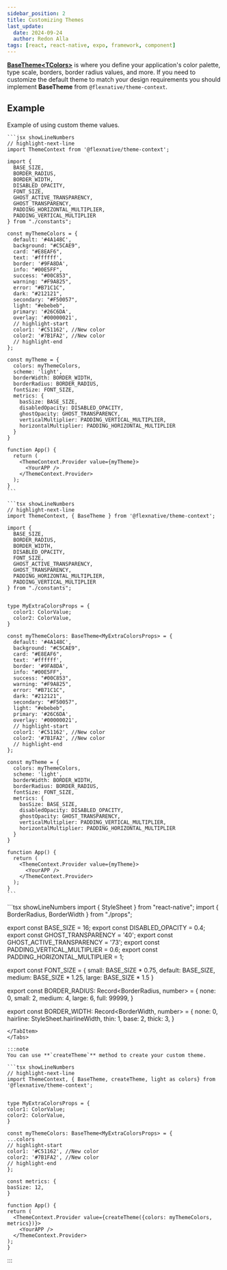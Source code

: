 ```yaml
---
sidebar_position: 2
title: Customizing Themes
last_update:
  date: 2024-09-24
  author: Redon Alla
tags: [react, react-native, expo, framework, component]
---
```




**[BaseTheme\<TColors\>](./default-theme#basethemetcolors)** 
is where you define your application's color palette, type scale, borders, border radius values, and more.
If you need to customize the default theme to match your design requirements you should implement **BaseTheme** from `@flexnative/theme-context`.


## Example

Example of using custom theme values.

<Tabs>
  <TabItem value="javascript" label="Javascript" default>

    ```jsx showLineNumbers
    // highlight-next-line
    import ThemeContext from '@flexnative/theme-context';

    import {
      BASE_SIZE,
      BORDER_RADIUS,
      BORDER_WIDTH,
      DISABLED_OPACITY,
      FONT_SIZE,
      GHOST_ACTIVE_TRANSPARENCY,
      GHOST_TRANSPARENCY,
      PADDING_HORIZONTAL_MULTIPLIER,
      PADDING_VERTICAL_MULTIPLIER
    } from "./constants";

    const myThemeColors = {
      default: '#4A148C',
      background: "#C5CAE9",
      card: "#E8EAF6",
      text: '#ffffff',
      border: '#9FA8DA',
      info: "#00E5FF",
      success: "#00C853",
      warning: "#F9A825",
      error: "#B71C1C",
      dark: "#212121",
      secondary: "#F50057",
      light: "#ebebeb",
      primary: '#26C6DA',
      overlay: '#00000021',
      // highlight-start
      color1: '#C51162', //New color
      color2: '#7B1FA2', //New color
      // highlight-end
    };

    const myTheme = {
      colors: myThemeColors,
      scheme: 'light',
      borderWidth: BORDER_WIDTH,
      borderRadius: BORDER_RADIUS,
      fontSize: FONT_SIZE,
      metrics: {
        basSize: BASE_SIZE,
        disabledOpacity: DISABLED_OPACITY,
        ghostOpacity: GHOST_TRANSPARENCY,
        verticalMultiplier: PADDING_VERTICAL_MULTIPLIER,
        horizontalMultiplier: PADDING_HORIZONTAL_MULTIPLIER
      }
    }

    function App() {
      return (
        <ThemeContext.Provider value={myTheme}>
          <YourAPP />
        </ThemeContext.Provider>
      );
    }
    ```
  </TabItem>
  <TabItem value="typescript" label="Typescript">

    ```tsx showLineNumbers
    // highlight-next-line
    import ThemeContext, { BaseTheme } from '@flexnative/theme-context';

    import {
      BASE_SIZE,
      BORDER_RADIUS,
      BORDER_WIDTH,
      DISABLED_OPACITY,
      FONT_SIZE,
      GHOST_ACTIVE_TRANSPARENCY,
      GHOST_TRANSPARENCY,
      PADDING_HORIZONTAL_MULTIPLIER,
      PADDING_VERTICAL_MULTIPLIER
    } from "./constants";

    
    type MyExtraColorsProps = {
      color1: ColorValue;
      color2: ColorValue,
    }

    const myThemeColors: BaseTheme<MyExtraColorsProps> = {
      default: '#4A148C',
      background: "#C5CAE9",
      card: "#E8EAF6",
      text: '#ffffff',
      border: '#9FA8DA',
      info: "#00E5FF",
      success: "#00C853",
      warning: "#F9A825",
      error: "#B71C1C",
      dark: "#212121",
      secondary: "#F50057",
      light: "#ebebeb",
      primary: '#26C6DA',
      overlay: '#00000021',
      // highlight-start
      color1: '#C51162', //New color
      color2: '#7B1FA2', //New color
      // highlight-end
    };

    const myTheme = {
      colors: myThemeColors,
      scheme: 'light',
      borderWidth: BORDER_WIDTH,
      borderRadius: BORDER_RADIUS,
      fontSize: FONT_SIZE,
      metrics: {
        basSize: BASE_SIZE,
        disabledOpacity: DISABLED_OPACITY,
        ghostOpacity: GHOST_TRANSPARENCY,
        verticalMultiplier: PADDING_VERTICAL_MULTIPLIER,
        horizontalMultiplier: PADDING_HORIZONTAL_MULTIPLIER
      }
    }

    function App() {
      return (
        <ThemeContext.Provider value={myTheme}>
          <YourAPP />
        </ThemeContext.Provider>
      );
    }
    ```

  </TabItem>
  <TabItem value="constants" label="constants.js">
  ```tsx showLineNumbers
  import { StyleSheet } from "react-native";
  import { BorderRadius, BorderWidth } from "./props";

  export const BASE_SIZE = 16;
  export const DISABLED_OPACITY = 0.4;
  export const GHOST_TRANSPARENCY = '40';
  export const GHOST_ACTIVE_TRANSPARENCY = '73';
  export const PADDING_VERTICAL_MULTIPLIER = 0.6;
  export const PADDING_HORIZONTAL_MULTIPLIER = 1;

  export const FONT_SIZE = {
    small: BASE_SIZE * 0.75,
    default: BASE_SIZE,
    medium: BASE_SIZE * 1.25,
    large: BASE_SIZE * 1.5
  }

  export const BORDER_RADIUS: Record<BorderRadius, number> = {
    none: 0,
    small: 2,
    medium: 4,
    large: 6,
    full: 99999,
  }

  export const BORDER_WIDTH: Record<BorderWidth, number> = {
    none: 0,
    hairline: StyleSheet.hairlineWidth,
    thin: 1,
    base: 2,
    thick: 3,
  }
  ```
  </TabItem>
</Tabs>

:::note
You can use **`createTheme`** method to create your custom theme.

```tsx showLineNumbers
// highlight-next-line
import ThemeContext, { BaseTheme, createTheme, light as colors} from '@flexnative/theme-context';


type MyExtraColorsProps = {
  color1: ColorValue;
  color2: ColorValue,
}

const myThemeColors: BaseTheme<MyExtraColorsProps> = {
  ...colors
  // highlight-start
  color1: '#C51162', //New color
  color2: '#7B1FA2', //New color
  // highlight-end
};

const metrics: {
  basSize: 12,
}

function App() {
  return (
    <ThemeContext.Provider value={createTheme({colors: myThemeColors, metrics})}>
      <YourAPP />
    </ThemeContext.Provider>
  );
}
```
:::